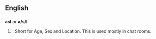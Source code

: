 ==English==

==={{Abbreviation}}===
'''asl''' ''or'' '''a/s/l'''
# {{cattag2|Internet|Slang}}: Short for Age, Sex and Location.  This is used mostly in chat rooms.